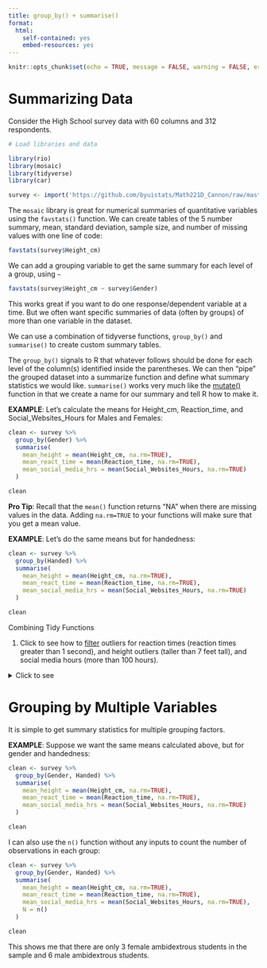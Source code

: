 ```yaml
---
title: group_by() + summarise()
format:
  html:
    self-contained: yes
    embed-resources: yes
---
```

```r
knitr::opts_chunk$set(echo = TRUE, message = FALSE, warning = FALSE, error = TRUE)
```


# Summarizing Data

Consider the High School survey data with 60 columns and 312 respondents. 

```r
# Load libraries and data

library(rio)
library(mosaic)
library(tidyverse)
library(car)

survey <- import('https://github.com/byuistats/Math221D_Cannon/raw/master/Data/HighSchoolSeniors_subset.csv') %>% tibble()
```

The `mosaic` library is great for numerical summaries of quantitative variables using the `favstats()` function.  We can create tables of the 5 number summary, mean, standard deviation, sample size, and number of missing values with one line of code:

```r
favstats(survey$Height_cm)
```

We can add a grouping variable to get the same summary for each level of a group, using `~`

```r
favstats(survey$Height_cm ~ survey$Gender)
```

This works great if you want to do one response/dependent variable at a time.  But we often want specific summaries of data (often by groups) of more than one variable in the dataset.  

We can use a combination of tidyverse functions, `group_by()` and `summarise()` to create custom summary tables.

The `group_by()` signals to R that whatever follows should be done for each level of the column(s) identified inside the parentheses.  We can then "pipe" the grouped dataset into a summarize function and define what summary statistics we would like.  `summarise()` works very much like the [mutate()](../2-Tidy_Data/Bonus_Mutate.qmd) function in that we create a name for our summary and tell R how to make it.  

__EXAMPLE__:  Let's calculate the means for Height_cm, Reaction_time, and Social_Websites_Hours for Males and Females:

```r

clean <- survey %>%
  group_by(Gender) %>%
  summarise(
    mean_height = mean(Height_cm, na.rm=TRUE),
    mean_react_time = mean(Reaction_time, na.rm=TRUE),
    mean_social_media_hrs = mean(Social_Websites_Hours, na.rm=TRUE)
  )

clean

```

__Pro Tip__: Recall that the `mean()` function returns "NA" when there are missing values in the data. Adding `na.rm=TRUE` to your functions will make sure that you get a mean value.  

__EXAMPLE__:  Let's do the same means but for handedness:

```r

clean <- survey %>%
  group_by(Handed) %>%
  summarise(
    mean_height = mean(Height_cm, na.rm=TRUE),
    mean_react_time = mean(Reaction_time, na.rm=TRUE),
    mean_social_media_hrs = mean(Social_Websites_Hours, na.rm=TRUE)
  )

clean

```




<div class="QuestionsHeading">Combining Tidy Functions</div>
<div class="Questions">

1. Click to see how to [filter](../2-Tidy_Data/02-Filter.qmd) outliers for reaction times (reaction times greater than 1 second), and height outliers (taller than 7 feet tall), and social media hours (more than 100 hours).  

<details>
<summary>Click to see</summary>

```r
clean <- survey %>%
  filter(Height_cm < 214,
         Reaction_time < 1,
         Social_Websites_Hours < 100) %>%
  select(Gender, Height_cm, Reaction_time, Social_Websites_Hours)

# Pipe the new clean dataset into the group_by() and summarise() as above:

clean %>%
  group_by(Gender) %>%
  summarise(
    mean_height = mean(Height_cm, na.rm=TRUE),
    sd_ht = sd(Height_cm, na.rm=TRUE),
    mean_react_time = mean(Reaction_time, na.rm=TRUE),
    sd_react_time = sd(Reaction_time, na.rm=TRUE),
    mean_social_media_hrs = mean(Social_Websites_Hours, na.rm=TRUE),
    sd_social_hrs = sd(Social_Websites_Hours, na.rm=TRUE)
  )

```

</details>

</div>

# Grouping by Multiple Variables

It is simple to get summary statistics for multiple grouping factors.  

__EXAMPLE__:  Suppose we want the same means calculated above, but for gender and handedness: 

```r
clean <- survey %>%
  group_by(Gender, Handed) %>%
  summarise(
    mean_height = mean(Height_cm, na.rm=TRUE),
    mean_react_time = mean(Reaction_time, na.rm=TRUE),
    mean_social_media_hrs = mean(Social_Websites_Hours, na.rm=TRUE)
  )

clean
```

I can also use the `n()` function without any inputs to count the number of observations in each group:  

```r
clean <- survey %>%
  group_by(Gender, Handed) %>%
  summarise(
    mean_height = mean(Height_cm, na.rm=TRUE),
    mean_react_time = mean(Reaction_time, na.rm=TRUE),
    mean_social_media_hrs = mean(Social_Websites_Hours, na.rm=TRUE),
    N = n()
  )

clean
```

This shows me that there are only 3 female ambidextrous students in the sample and 6 male ambidextrous students.  
